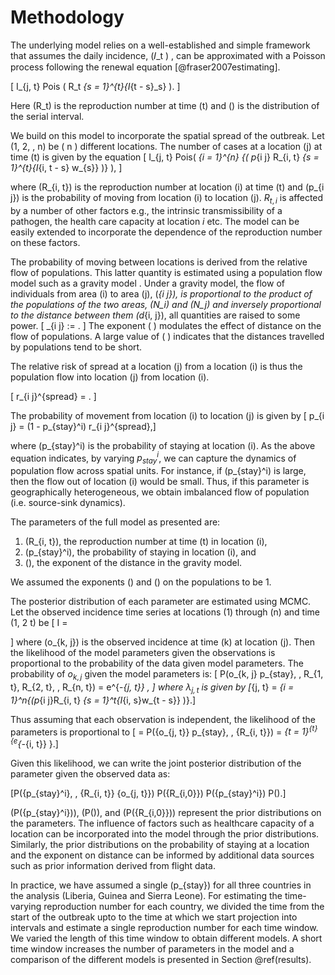 # Methodology
The underlying model relies on a well-established and simple framework 
that assumes the daily incidence, \(𝐼_t \) , can be approximated with a
Poisson process following the renewal equation
[@fraser2007estimating]. 

\[
  I_{j, t} \sim 
  Pois
  \left( 
    R_t \sum_{s = 1}^{t}{I_{t - s}\omega_s}
  \right).
\]

Here \(R_t\) is the reproduction number at time \(t\) and \(\omega\)
is the distribution of the serial interval. 

We build on this model to incorporate the spatial spread of the
outbreak. 
Let \(1, 2, \dots, n\) be \( n \) different locations.
The number of cases at a location \(j\) at time \(t\) is given by the equation
\[
  I_{j, t} \sim 
  Pois\left( 
  \sum_{i = 1}^{n} 
  {\left( p_{i \rightarrow j}
  R_{i, t} \sum_{s = 1}^{t}{I_{i, t - s} w_{s}}
  \right)} 
  \right),
\]

where \(R_{i, t}\) is the reproduction number at location \(i\) at time
\(t\) and \(p_{i \rightarrow j}\) is the probability of moving from
location \(i\) to location \(j\). $R_{t, i}$ is
affected by a number of other factors e.g., the intrinsic
transmissibility of a pathogen, the health care capacity at location
$i$ etc. The model can be easily extended to incorporate the
dependence of the reproduction number on these factors. 

The probability of moving between locations is derived from the
relative flow of populations.
This latter quantity is estimated using a population flow
model such as a gravity model \citep{GROSCHE2007175}. 
Under a gravity model, the flow of individuals from area \(i\) to area \(j\),
\(\phi_{i \rightarrow j}\), is proportional to the product of the
populations of the two areas, \(N_i\) and \(N_j\) and inversely
proportional to the distance between them \(d_{i, j}\), all quantities
are raised to some power.
\[
  \phi_{i \rightarrow j} :=  \frac{N_i^{\alpha}N_j^{\beta}}{d_{i, j}^{\gamma}}.
\]
 The exponent \( \gamma \) modulates the effect of distance on the flow of
populations. A large value of \( \gamma \) indicates that the
distances travelled by populations tend to be short.

The relative risk of spread at a location \(j\) from a location \(i\)
is thus the population flow into location \(j\) from location \(i\).

\[
  r_{i \rightarrow j}^{spread} = \frac{\phi_{i \rightarrow
  j}}{\sum_{x}{\phi_{i \rightarrow
  x}}}.
\]

The probability of movement from location \(i\) to location \(j\) is given by
\[  p_{i \rightarrow j} = (1 - p_{stay}^i) r_{i \rightarrow j}^{spread},\]

where \(p_{stay}^i\) is the probability of staying at location
\(i\). As the above equation indicates, by varying $p_{stay}^i$, we
can capture the dynamics of population flow across spatial units. For
instance, if \(p_{stay}^i\) is large, then the flow out of location
\(i\) would be small. Thus, if this parameter is geographically
heterogeneous, we obtain imbalanced flow of population (i.e. source-sink dynamics). 

\subsection{Statistical inference of model parameters}

The parameters of the full model as presented are: 

1.  \(R_{i, t}\), the reproduction number at time \(t\) in location \(i\),
2.  \(p_{stay}^i\), the probability of staying in location \(i\), and 
3.  \(\gamma\), the exponent of the distance in the gravity model. 

We assumed the exponents \(\alpha \) and \(\beta\) on the
populations to be 1.

The posterior distribution of each parameter are estimated using
MCMC. Let the observed incidence time series at locations \(1\)
through \(n\) and time \(1, 2 \dots t\) be
\[
I = \begin{bmatrix}
    o_{1,1}       & o_{1,2}  & \dots & o_{1,n} \\
	o_{2,1}       & o_{2,2}  & \dots & o_{2,n} \\
	\cdots \\
	o_{t,1}       & o_{t,2}  & \dots & o_{t,n} \\
\end{bmatrix}
\]
where \(o_{k, j}\) is the observed incidence at time \(k\) at location
\(j\). Then the likelihood of the model parameters given the
observations is proportional to the probability of the data given
model parameters.  The probability of $o_{k, j}$ given
the model parameters is:
\[ P(o_{k, j} \mid p_{stay}, \gamma, R_{1, t}, R_{2, t}, \dots , R_{n,
t}) = 
e^{-\lambda_{j, t}}
  \frac{o_{j, t}^{\lambda_{j, t}}}{\lambda_{j, t} !}, \]
where $\lambda_{j, t}$ is given by
\[\lambda_{j, t} = \sum_{i = 1}^n{\left(p_{i \rightarrow j}R_{i, t} \sum_{s
        = 1}^t{I_{i, s}w_{t - s}} \right)}.\]

Thus assuming that each observation is independent, the likelihood of 
the parameters is proportional to
\[\mathcal{L} = P(\{o_{j, t}\} \mid p_{stay}, \gamma, \{R_{i, t}\}) = 
 \prod_{t = 1}^{t}{e^{-\lambda_{i, t}} 
 \frac{o_{i, t}^{\lambda_{i, t}}}{\lambda_{i, t} !}}.\]

Given this likelihood, we can write the joint posterior distribution
of the parameter given the observed data as:

\[P(\{p_{stay}^i\}, \gamma, \{R_{i, t}\} 
   \mid 
   \{o_{j, t}\}) 
   \propto  
   \mathcal{L} \times P(\{R_{i,0}\}) P(\{p_{stay}^i\}) P(\gamma).\]

\(P(\{p_{stay}^i\})\),  \(P(\gamma)\), and \(P(\{R_{i,0}\})\) 
represent the prior distributions on the parameters. The influence of
factors such as healthcare capacity of a location can be incorporated
into the model through the prior distributions. Similarly, the prior
	distributions on the probability of staying at a location and the
exponent on distance can be informed by additional data sources 
such as prior information derived from flight data. 

In practice, we have assumed a single \(p_{stay}\) for all three
countries in the analysis (Liberia, Guinea and Sierra Leone). For
estimating the time-varying reproduction number for each country, we
divided the time from the start of the outbreak upto to the time at
which we start projection into intervals and estimate a single
reproduction number for each time window. We varied the length of this
time window to obtain different models. A short time window increases
the number of parameters in the model and a comparison of the
different models is presented in Section \@ref(results).

